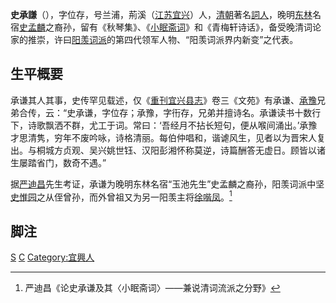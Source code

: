 '''史承謙'''（{{bd|1707年||1756年|}}），字位存，号兰浦，荊溪（[[江苏|江苏]][[宜兴|宜兴]]）人，[[清朝|清朝]]著名[[詞人|詞人]]，晚明[[东林|东林]]名宿[[史孟麟|史孟麟]]之裔孙，留有《秋琴集》、《[[小眠斋词|小眠斋词]]》和《青梅轩诗话》，备受晚清词论家的推崇，许曰[[阳羡词派|阳羡词派]]的第四代领军人物、“阳羡词派界内新变”之代表。

== 生平概要 ==

承谦其人其事，史传罕见载述，仅《[[重刊宜兴县志|重刊宜兴县志]]》卷三《文苑》有承谦、[[承豫|承豫]]兄弟合传，云：“史承谦，字位存；承豫，字衎存，兄弟并擅诗名。承谦读书十数行下，诗歌飘洒不群，尤工于词。常曰：‘吾经月不拈长短句，便从喉间涌出。’承豫才思清隽，穷年不废吟咏，诗格清丽。每伯仲唱和，谐谑风生，见者以为晋宋人复出。与桐城方贞观、吴兴姚世钰、汉阳彭湘怀称莫逆，诗篇酬答无虚日。顾皆以诸生屡踏省门，数奇不遇。”

据[[严迪昌|严迪昌]]先生考证，承谦为晚明东林名宿“玉池先生”史孟麟之裔孙，阳羡词派中坚[[史惟园|史惟园]]之从侄曾孙，而外曾祖又为另一阳羡主将[[徐喈凤|徐喈凤]]。<ref>严迪昌《论史承谦及其〈小眠斋词〉——兼说清词流派之分野》</ref>

==脚注==
{{Reflist}}

[[Category:清朝詩人|S]]
[[Category:史姓|C]]
[[Category:宜興人|Category:宜興人]]